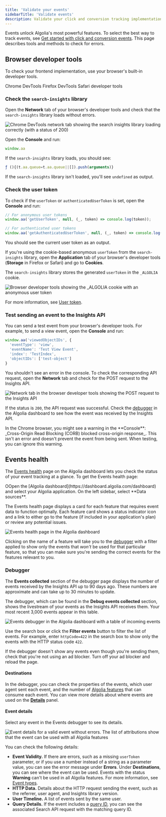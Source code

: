 ```yaml
---
title: 'Validate your events'
sidebarTitle: 'Validate events'
description: Validate your click and conversion tracking implementation and make sure you get the most value.
---
```


Events unlock Algolia's most powerful features.
To select the best way to track events, see [Get started with click and conversion events](/guides/send-events/get-started/).
This page describes tools and methods to check for errors.

## Browser developer tools

To check your frontend implementation,
use your browser's built-in developer tools.

<CardGroup cols={2}>
  <Card title="Chrome docs" icon="globe-pointer" href="https://developer.chrome.com/docs/devtools/open/" horizontal="true">
    Chrome DevTools
  </Card>
  <Card title="Firefox docs" icon="globe-pointer" href="https://firefox-source-docs.mozilla.org/devtools-user/" horizontal="true">
    Firefox DevTools
  </Card>
  <Card title="Apple docs" icon="globe-pointer" href="https://support.apple.com/guide/safari/use-the-developer-tools-in-the-develop-menu-sfri20948/mac" horizontal="true">
    Safari developer tools
  </Card>
</CardGroup>

### Check the `search-insights` library

Open the **Network** tab of your browser's developer tools and check that the `search-insights` library loads without errors.

![Chrome DevTools network tab showing the search insights library loading correctly (with a status of 200)](/images/events/insights-loads.png)

Open the **Console** and run:

```js JavaScript
window.aa
```

If the `search-insights` library loads, you should see:

```js JavaScript
ƒ (){(t.aa.queue=t.aa.queue||[]).push(arguments)}
```

If the `search-insights` library isn't loaded, you'll see `undefined` as output.

### Check the user token

To check if the `userToken` or `authenticatedUserToken` is set, open the **Console** and run:

```js JavaScript
// For anonymous user tokens
window.aa('getUserToken', null, (_, token) => console.log(token));

// For authenticated user tokens
window.aa('getAuthenticatedUserToken', null, (_, token) => console.log(token));
```

You should see the current user token as an output.

If you're using the cookie-based anonymous `userToken` from the `search-insights` library,
open the **Application** tab of your browser's developer tools (**Storage** in Firefox or Safari) and go to **Cookies**.

The `search-insights` library stores the generated `userToken` in the `_ALGOLIA` cookie.

![Browser developer tools showing the _ALGOLIA cookie with an anonymous user token](/images/events/insights-cookie.png)

For more information, see [User token](/doc/guides/send-events/concepts/user-token/).

### Test sending an event to the Insights API

You can send a test event from your browser's developer tools.
For example, to send a view event, open the **Console** and run:

```js JavaScript
window.aa('viewedObjectIDs', {
  'eventType': 'view',
  'eventName': 'Test View Event',
  'index': 'TestIndex',
  'objectIDs': ['test-object']
}
```

You shouldn't see an error in the console.
To check the corresponding API request, open the **Network** tab
and check for the POST request to the Insights API.

![Network tab in the browser developer tools showing the POST request to the Insights API](/images/events/insights-request.png)

If the status is `200`, the API request was successful.
Check the [debugger](#debugger) in the Algolia dashboard to see how the event was received by the Insights API.

<Note>
In the Chrome browser, you might see a warning in the **Console**:
_Cross-Origin Read Blocking (CORB) blocked cross-origin response_.
This isn't an error and doesn't prevent the event from being sent.
When testing, you can ignore this warning.
</Note>

## Events health

The [Events health](https://dashboard.algolia.com/events/health) page on the Algolia dashboard lets you check the status of your event tracking at a glance.
To get the Events health page:

<Steps>
  <Step title="Select Algolia application">
    OOpen the [Algolia dashboard](https://dashboard.algolia.com/dashboard) and select your Algolia application.
  </Step>
  <Step title="Select data sources">
    On the left sidebar, select <Icon icon="database" iconType="regular" /> **Data sources**.
  </Step>
</Steps>

The Events health page displays a card for each feature that requires event data to function optimally.
Each feature card shows a status indicator icon and a link to either go to the feature (if included in your application's plan) or review any potential issues.

![Events health page in the Algolia dashboard](/images/events/events-health.png)

Clicking on the name of a feature will take you to the [debugger](#debugger) with a filter applied to show only the events that _won't_ be used for that particular feature, so that you can make sure you're sending the correct events for the features relevant to you.

### Debugger

The **Events collected** section of the debugger page displays the number of events received by the Insights API up to 90 days ago.
These numbers are approximate and can take up to 30 minutes to update.

The debugger, which can be found in the **Debug events collected** section, shows the livestream of your events as the Insights API receives them.
Your most recent 3,000 events appear in this table.

![Events debugger in the Algolia dashboard with a table of incoming events](/images/events/events-debugger.png)

Use the search box or click the <Icon icon="filter" iconType="regular" /> **Filter events** button to filter the list of events.
For example, enter `httpCode=422` in the search box to show only the events with the HTTP status code `422`.

<Note>
If the debugger doesn't show any events even though you're sending them, check that you're not using an ad blocker.
Turn off your ad blocker and reload the page.
</Note>

#### Destinations

In the debugger, you can check the properties of the events,
which user agent sent each event,
and the number of [Algolia features](/guides/send-events/concepts/event-types/#events-by-features) that can consume each event.
You can view more details about where events are used on the [**Details**](#event-details) panel.

#### Event details

Select any event in the Events debugger to see its details.

![Event details for a valid event without errors. The list of attributions show that the event can be used with all Algolia features](/images/events/events-debugger-details.png)

You can check the following details:

- **Event Validity.** If there are errors, such as a missing `userToken` parameter, or if you use a number instead of a string as a parameter value, you can see the error message under **Errors**.
  Under **Destinations**, you can see where the event can be used. Events with the status **Warning** can't be used in all Algolia features. For more information, see [Event types](/guides/send-events/concepts/event-types/).
- **HTTP Data.** Details about the HTTP request sending the event, such as the referrer, user agent, and Insights library version.
- **User Timeline.** A list of events sent by the same user.
- **Query Details.** If the event includes a [query ID](/guides/send-events/concepts/event-types/#what-is-the-query-id), you can see the associated Search API request with the matching query ID.